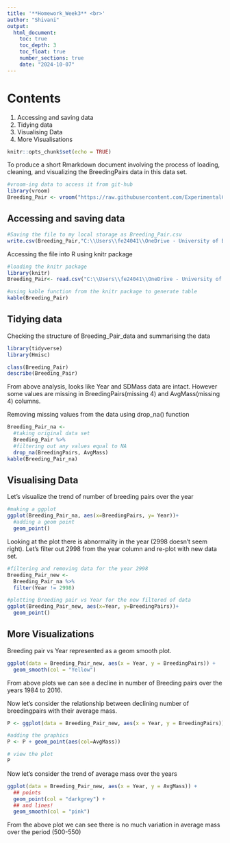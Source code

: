 ---
title: '**Homework_Week3** <br>'
author: "Shivani"
output:
  html_document:
    toc: true
    toc_depth: 3
    toc_float: true
    number_sections: true
    date: "2024-10-07"
---

# Contents

1. Accessing and saving data
2. Tidying data
3. Visualising Data
4. More Visualisations

```{r setup, include=FALSE}
knitr::opts_chunk$set(echo = TRUE)
```

To produce a short Rmarkdown document involving the process of loading, cleaning, and visualizing the BreedingPairs data in this data set.
```{r}
#vroom-ing data to access it from git-hub
library(vroom)
Breeding_Pair <- vroom("https://raw.githubusercontent.com/ExperimentalConservation/Bioinformatics_data/master/Workshop%203/wader_data.csv")
```
## Accessing and saving data

```{r eval=FALSE, include=FALSE}
#Saving the file to my local storage as Breeding_Pair.csv
write.csv(Breeding_Pair,"C:\\Users\\fe24041\\OneDrive - University of Bristol\\Documents\\R_programming\\Week 3\\Breeding_Pair.csv", row.names=FALSE)
```

Accessing the file into R using knitr package
```{r}
#loading the knitr package
library(knitr)
Breeding_Pair<- read.csv("C:\\Users\\fe24041\\OneDrive - University of Bristol\\Documents\\R_programming\\Week 3\\Breeding_Pair.csv")

#using kable function from the knitr package to generate table
kable(Breeding_Pair)
```

## Tidying data
Checking the structure of Breeding_Pair_data and summarising the data

```{r include=FALSE}
library(tidyverse)
library(Hmisc)
```

```{r}
class(Breeding_Pair)
describe(Breeding_Pair)
```
From above analysis, looks like Year and SDMass data are intact. However some values are missing in BreedingPairs(missing 4) and AvgMass(missing 4) columns. 

Removing missing values from the data using drop_na() function
```{r}
Breeding_Pair_na <-
  #taking original data set
  Breeding_Pair %>%
  #filtering out any values equal to NA 
  drop_na(BreedingPairs, AvgMass)
kable(Breeding_Pair_na)
```

## Visualising Data

Let's visualize the trend of number of breeding pairs over the year

```{r}
#making a ggplot
ggplot(Breeding_Pair_na, aes(x=BreedingPairs, y= Year))+
  #adding a geom point
  geom_point()
```


Looking at the plot there is abnormality in the year (2998 doesn't seem right). 
Let's filter out 2998 from the year column and re-plot with new data set.

```{r}
#filtering and removing data for the year 2998
Breeding_Pair_new <- 
  Breeding_Pair_na %>%
  filter(Year != 2998) 

#plotting Breeding pair vs Year for the new filtered of data
ggplot(Breeding_Pair_new, aes(x=Year, y=BreedingPairs))+
  geom_point()
```


## More Visualizations

Breeding pair vs Year represented as a geom smooth plot.

```{r echo=TRUE}
ggplot(data = Breeding_Pair_new, aes(x = Year, y = BreedingPairs)) + 
  geom_smooth(col = "Yellow") 
```


From above plots we can see a decline in number of Breeding pairs over the years 1984 to 2016. 

Now let's consider the relationship between declining number of breedingpairs with their average mass.

```{r echo=TRUE}
P <- ggplot(data = Breeding_Pair_new, aes(x = Year, y = BreedingPairs))

#adding the graphics 
P <- P + geom_point(aes(col=AvgMass))

# view the plot
P
```


Now let's consider the trend of average mass over the years

```{r echo=TRUE}
ggplot(data = Breeding_Pair_new, aes(x = Year, y = AvgMass)) + 
  ## points
  geom_point(col = "darkgrey") +
  ## and lines! 
  geom_smooth(col = "pink")

```

From the above plot we can see there is no much variation in average mass over the period (500-550)

